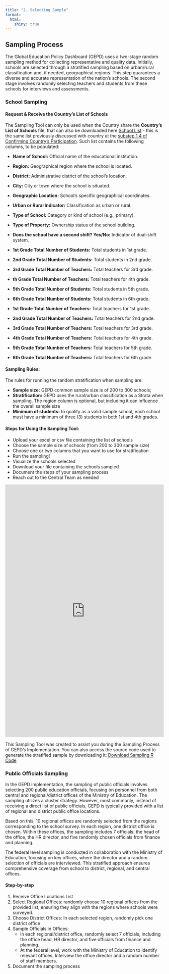 ```yaml
---
title: "2. Selecting Sample"
format: 
  html:
    shiny: true
---
```


## Sampling Process

The Global Education Policy Dashboard (GEPD) uses a two-stage random sampling method for collecting representative and quality data. Initially, schools are selected through a stratified sampling based on urban/rural classification and, if needed, geographical regions. This step guarantees a diverse and accurate representation of the nation's schools. The second stage involves randomly selecting teachers and students from these schools for interviews and assessments.

::: panel-tabset
### School Sampling

#### **Request & Receive the Country's List of Schools**

The Sampling Tool can only be used when the Country share the **Country's List of Schools** file, that can also be downloaded here [School List](https://github.com/ArthurCheib/gepd-implementation-pck/raw/main/websites-materials/step-1/SB4_School_Information.xlsx){.btn .btn-primary} - this is the same list previously discussed with country at the [substep 1.4 of Confirming Country's Participation](https://arthurcheib.github.io/gepd-implementation-pck/s1_confirm-country.html#next-steps-email-following-up-after-initial-meeting). Such list contains the following columns, to be populated:

-   **Name of School:** Official name of the educational institution.

-   **Region:** Geographical region where the school is located.

-   **District:** Administrative district of the school's location.

-   **City:** City or town where the school is situated.

-   **Geographic Location:** School's specific geographical coordinates.

-   **Urban or Rural Indicator:** Classification as urban or rural.

-   **Type of School:** Category or kind of school (e.g., primary).

-   **Type of Property:** Ownership status of the school building.

-   **Does the school have a second shift? Yes/No:** Indicator of dual-shift system.

-   **1st Grade Total Number of Students:** Total students in 1st grade.

-   **2nd Grade Total Number of Students:** Total students in 2nd grade.

-   **3rd Grade Total Number of Teachers:** Total teachers for 3rd grade.

-   **th Grade Total Number of Teachers:** Total teachers for 4th grade.

-   **5th Grade Total Number of Students:** Total students in 5th grade.

-   **6th Grade Total Number of Students:** Total students in 6th grade.

-   **1st Grade Total Number of Teachers:** Total teachers for 1st grade.

-   **2nd Grade Total Number of Teachers:** Total teachers for 2nd grade.

-   **3rd Grade Total Number of Teachers:** Total teachers for 3rd grade.

-   **4th Grade Total Number of Teachers:** Total teachers for 4th grade.

-   **5th Grade Total Number of Teachers:** Total teachers for 5th grade.

-   **6th Grade Total Number of Teachers:** Total teachers for 6th grade.

#### **Sampling Rules:**

The rules for running the random stratification when sampling are:

- **Sample size:** GEPD common sample size is of 200 to 300 schools;
- **Stratification:** GEPD uses the rural/urban classification as a Strata when sampling. The region column is optional, but including it can influence the overall sample size
- **Minimum of students:** to qualify as a valid sample school, each school must have a minimum of three (3) students in both 1st and 4th grades.

#### **Steps for Using the Sampling Tool:**

-   Upload your excel or csv file containing the list of schools
-   Choose the sample size of schools (from 200 to 300 sample size)
-   Choose one or two columns that you want to use for stratification
-   Run the sampling!
-   Visualize the schools selected
-   Download your file containing the schools sampled
-   Document the steps of your sampling process
-   Reach out to the Central Team as needed

<iframe src="https://arthurcheib.shinyapps.io/gepd-sampling/" style="border: none; width: 100%; height: 800px;">

</iframe>

This Sampling Tool was created to assist you during the Sampling Process of GEPD's Implementation. You can also access the source code used to generate the stratified sample by downloading it: [Download Sampling R Code](https://github.com/ArthurCheib/gepd-implementation-pck/raw/main/websites-materials/step-2/gepd-sampling.R.zip){.btn .btn-primary target="_blank"}

### Public Officials Sampling

In the GEPD implementation, the sampling of public officials involves selecting 200 public education officials, focusing on personnel from both central and regional/district offices of the Ministry of Education. The sampling utilizes a cluster strategy. However, most commonly, instead of receiving a direct list of public officials, GEPD is typically provided with a list of regional and district public office locations.

Based on this, 10 regional offices are randomly selected from the regions corresponding to the school survey. In each region, one district office is chosen. Within these offices, the sampling includes 7 officials: the head of the office, the HR director, and five randomly chosen officials from finance and planning.

The federal level sampling is conducted in collaboration with the Ministry of Education, focusing on key offices, where the director and a random selection of officials are interviewed. This stratified approach ensures comprehensive coverage from school to district, regional, and central offices.

#### **Step-by-step**

1.  Receive Office Locations List
2.  Select Regional Offices: randomly choose 10 regional offices from the provided list, ensuring they align with the regions where schools were surveyed.
3.  Choose District Offices: In each selected region, randomly pick one district office
4.  Sample Officials in Offices:
    -   In each regional/district office, randomly select 7 officials, including the office head, HR director, and five officials from finance and planning.
    -   At the federal level, work with the Ministry of Education to identify relevant offices. Interview the office director and a random number of staff members.
5.  Document the sampling process
:::
